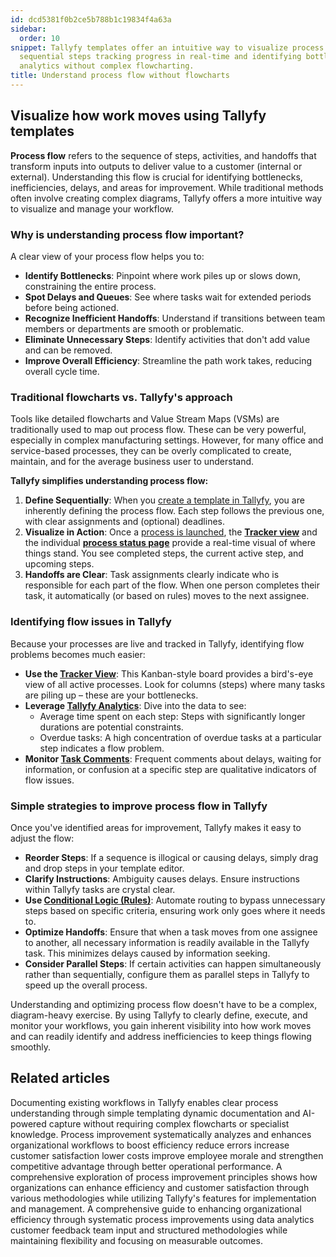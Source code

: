 ```yaml
---
id: dcd5381f0b2ce5b788b1c19834f4a63a
sidebar:
  order: 10
snippet: Tallyfy templates offer an intuitive way to visualize process flows by defining
  sequential steps tracking progress in real-time and identifying bottlenecks through
  analytics without complex flowcharting.
title: Understand process flow without flowcharts
---
```


## Visualize how work moves using Tallyfy templates

**Process flow** refers to the sequence of steps, activities, and handoffs that transform inputs into outputs to deliver value to a customer (internal or external). Understanding this flow is crucial for identifying bottlenecks, inefficiencies, delays, and areas for improvement. While traditional methods often involve creating complex diagrams, Tallyfy offers a more intuitive way to visualize and manage your workflow.

### Why is understanding process flow important?

A clear view of your process flow helps you to:

-   **Identify Bottlenecks**: Pinpoint where work piles up or slows down, constraining the entire process.
-   **Spot Delays and Queues**: See where tasks wait for extended periods before being actioned.
-   **Recognize Inefficient Handoffs**: Understand if transitions between team members or departments are smooth or problematic.
-   **Eliminate Unnecessary Steps**: Identify activities that don't add value and can be removed.
-   **Improve Overall Efficiency**: Streamline the path work takes, reducing overall cycle time.

### Traditional flowcharts vs. Tallyfy's approach

Tools like detailed flowcharts and Value Stream Maps (VSMs) are traditionally used to map out process flow. These can be very powerful, especially in complex manufacturing settings. However, for many office and service-based processes, they can be overly complicated to create, maintain, and for the average business user to understand.

**Tallyfy simplifies understanding process flow:**

1.  **Define Sequentially**: When you [create a template in Tallyfy](/products/pro/documenting/templates/edit-templates/), you are inherently defining the process flow. Each step follows the previous one, with clear assignments and (optional) deadlines.
2.  **Visualize in Action**: Once a [process is launched](/products/pro/launching/), the **[Tracker view](/products/pro/tracking-and-tasks/tracker-view/)** and the individual **[process status page](/products/pro/tracking-and-tasks/tracker-view/how-can-i-manage-and-track-my-processes-on-tallyfy/)** provide a real-time visual of where things stand. You see completed steps, the current active step, and upcoming steps.
3.  **Handoffs are Clear**: Task assignments clearly indicate who is responsible for each part of the flow. When one person completes their task, it automatically (or based on rules) moves to the next assignee.

### Identifying flow issues in Tallyfy

Because your processes are live and tracked in Tallyfy, identifying flow problems becomes much easier:

-   **Use the [Tracker View](/products/pro/tracking-and-tasks/tracker-view/)**: This Kanban-style board provides a bird's-eye view of all active processes. Look for columns (steps) where many tasks are piling up – these are your bottlenecks.
-   **Leverage [Tallyfy Analytics](/products/pro/integrations/analytics/)**: Dive into the data to see:
    -   Average time spent on each step: Steps with significantly longer durations are potential constraints.
    -   Overdue tasks: A high concentration of overdue tasks at a particular step indicates a flow problem.
-   **Monitor [Task Comments](/products/pro/tracking-and-tasks/tasks/how-to-report-and-resolve-issues-in-tallyfy/)**: Frequent comments about delays, waiting for information, or confusion at a specific step are qualitative indicators of flow issues.

### Simple strategies to improve process flow in Tallyfy

Once you've identified areas for improvement, Tallyfy makes it easy to adjust the flow:

-   **Reorder Steps**: If a sequence is illogical or causing delays, simply drag and drop steps in your template editor.
-   **Clarify Instructions**: Ambiguity causes delays. Ensure instructions within Tallyfy tasks are crystal clear.
-   **Use [Conditional Logic (Rules)](/products/pro/documenting/templates/automations/logic-explained/)**: Automate routing to bypass unnecessary steps based on specific criteria, ensuring work only goes where it needs to.
-   **Optimize Handoffs**: Ensure that when a task moves from one assignee to another, all necessary information is readily available in the Tallyfy task. This minimizes delays caused by information seeking.
-   **Consider Parallel Steps**: If certain activities can happen simultaneously rather than sequentially, configure them as parallel steps in Tallyfy to speed up the overall process.

Understanding and optimizing process flow doesn't have to be a complex, diagram-heavy exercise. By using Tallyfy to clearly define, execute, and monitor your workflows, you gain inherent visibility into how work moves and can readily identify and address inefficiencies to keep things flowing smoothly.


## Related articles
<CardGrid>
<LinkTitleCard header="<b>Process Improvement > Understand your current processes with Tallyfy</b>" href="/products/pro/tutorials/how-to/process-improvement/understanding-your-current-processes-with-tallyfy/" > Documenting existing workflows in Tallyfy enables clear process understanding through simple templating dynamic documentation and AI-powered capture without requiring complex flowcharts or specialist knowledge. </LinkTitleCard>
<LinkTitleCard header="<b>Process Improvement > What is process improvement?</b>" href="/products/pro/tutorials/how-to/process-improvement/what-is-process-improvement/" > Process improvement systematically analyzes and enhances organizational workflows to boost efficiency reduce errors increase customer satisfaction lower costs improve employee morale and strengthen competitive advantage through better operational performance. </LinkTitleCard>
<LinkTitleCard header="<b>How To > Process improvement</b>" href="/products/pro/tutorials/how-to/process-improvement/" > A comprehensive exploration of process improvement principles shows how organizations can enhance efficiency and customer satisfaction through various methodologies while utilizing Tallyfy's features for implementation and management. </LinkTitleCard>
<LinkTitleCard header="<b>How To > Improve processes effectively</b>" href="/products/pro/tutorials/how-to/improve-processes-effectively/" > A comprehensive guide to enhancing organizational efficiency through systematic process improvements using data analytics customer feedback team input and structured methodologies while maintaining flexibility and focusing on measurable outcomes. </LinkTitleCard>
</CardGrid>
